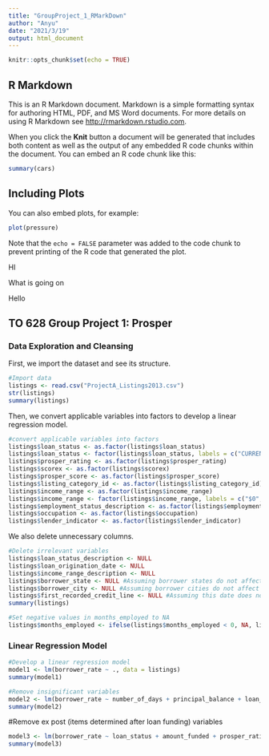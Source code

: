 ```yaml
---
title: "GroupProject_1_RMarkDown"
author: "Anyu"
date: "2021/3/19"
output: html_document
---
```


```r
knitr::opts_chunk$set(echo = TRUE)
```

## R Markdown

This is an R Markdown document. Markdown is a simple formatting syntax for authoring HTML, PDF, and MS Word documents. For more details on using R Markdown see <http://rmarkdown.rstudio.com>.

When you click the **Knit** button a document will be generated that includes both content as well as the output of any embedded R code chunks within the document. You can embed an R code chunk like this:

```r
summary(cars)
```

## Including Plots

You can also embed plots, for example:

```r
plot(pressure)
```

Note that the `echo = FALSE` parameter was added to the code chunk to prevent printing of the R code that generated the plot.

HI

What is going on

Hello



## TO 628 Group Project 1: Prosper

### Data Exploration and Cleansing 

First, we import the dataset and see its structure.
```r
#Import data
listings <- read.csv("ProjectA_Listings2013.csv")
str(listings)
summary(listings)
```
Then, we convert applicable variables into factors to develop a linear regression model.

```r
#convert applicable variables into factors
listings$loan_status <- as.factor(listings$loan_status)
listings$loan_status <- factor(listings$loan_status, labels = c("CURRENT", "CHARGEOFF", "DEFAULTED", "COMPLETED"))
listings$prosper_rating <- as.factor(listings$prosper_rating)
listings$scorex <- as.factor(listings$scorex)
listings$prosper_score <- as.factor(listings$prosper_score)
listings$listing_category_id <- as.factor(listings$listing_category_id)
listings$income_range <- as.factor(listings$income_range)
listings$income_range <- factor(listings$income_range, labels = c("$0", "$1-24,999", "$25,000-49,999", "$50,000-74,999", "$75,000-99,999", "$100,000+", "Not employed"))
listings$employment_status_description <- as.factor(listings$employment_status_description)
listings$occupation <- as.factor(listings$occupation)
listings$lender_indicator <- as.factor(listings$lender_indicator)
```
We also delete unnecessary columns.

```r
#Delete irrelevant variables
listings$loan_status_description <- NULL
listings$loan_origination_date <- NULL
listings$income_range_description <- NULL
listings$borrower_state <- NULL #Assuming borrower states do not affect interest rates
listings$borrower_city <- NULL #Assuming borrower cities do not affect interest rates
listings$first_recorded_credit_line <- NULL #Assuming this date does not affect interest rates
summary(listings)
```

```r
#Set negative values in months_employed to NA
listings$months_employed <- ifelse(listings$months_employed < 0, NA, listings$months_employed)
```


### Linear Regression Model


```r
#Develop a linear regression model
model1 <- lm(borrower_rate ~ ., data = listings)
summary(model1)
```

```r
#Remove insignificant variables
model2 <- lm(borrower_rate ~ number_of_days + principal_balance + loan_status + amount_funded + prosper_rating + listing_term + listing_monthly_payment + scorex + stated_monthly_income + employment_status_description + occupation + lender_indicator + monthly_debt + inquiries_last6_months + open_credit_lines + bankcard_utilization + delinquencies_over30_days, data = listings)
summary(model2)
```

#Remove ex post (items determined after loan funding) variables
```r
model3 <- lm(borrower_rate ~ loan_status + amount_funded + prosper_rating + listing_term + listing_monthly_payment + scorex + stated_monthly_income + employment_status_description + occupation + lender_indicator + monthly_debt + inquiries_last6_months + open_credit_lines + bankcard_utilization + delinquencies_over30_days, data = listings)
summary(model3)
```